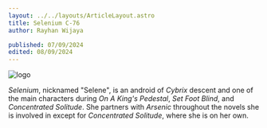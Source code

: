 ```yaml
---
layout: ../../layouts/ArticleLayout.astro
title: Selenium C-76
author: Rayhan Wijaya

published: 07/09/2024
edited: 08/09/2024
---
```



<Image src={selenium} alt="logo" class="w-32" />
<div class="p-3"></div>

_Selenium_, nicknamed "Selene", is an android of _Cybrix_ descent and one of
the main characters during _On A King's Pedestal_, _Set Foot Blind_, and
_Concentrated Solitude_. She partners with _Arsenic_ throughout the novels she
is involved in except for _Concentrated Solitude_, where she is on her own.
